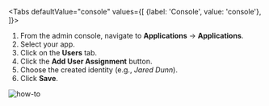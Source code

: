 
<Tabs
defaultValue="console"
values={[
{label: 'Console', value: 'console'},
]}>
<TabItem value="console">

1. From the admin console, navigate to <b>Applications</b> -> <b>Applications</b>.
1. Select your app.
1. Click on the <b>Users</b> tab.
1. Click the <b>Add User Assignment</b> button.
1. Choose the created identity (e.g., <i>Jared Dunn</i>).
1. Click <b>Save</b>.

![how-to](/img/app_user_assignment.gif)

</TabItem>

</Tabs>
